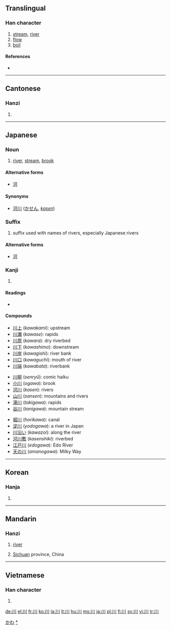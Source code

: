 {{see|巛}}
==Translingual==
{{Han stroke|[[Image:川-order.gif]]}}

===Han character===
{{Han char|rn=47|rad=巛|as=00|sn=3|four=2200<sub>0</sub>|canj=中中中 (LLL)}}

# [[stream]], [[river]]
# [[flow]]
# [[boil]]

====References====
* {{Han ref|kx=0323.230|dkj=08673|dj=0624.070|hdz=10032.020|uh=5DDD|ud=24029|bh=A474|bd=42100}}

----

==Cantonese==

===Hanzi===
{{yue-hanzi|jyut=[[cyun1]]|y=[[chyun1]]}}

# {{defn|Cantonese}}

----

==Japanese==

===Noun===
{{ja-noun|k|hira=かわ|rom=kawa}}

# [[river]], [[stream]], [[brook]]

====Alternative forms====
* [[河]]

====Synonyms====
* [[河川]] ([[かせん]], ''[[kasen]]'')

===Suffix===
{{ja-pos|k|suffix|hira=かわ|rom=kawa}}

{{ja-pos|k|suffix|hira=がわ|rom=gawa}}

# suffix used with names of rivers, especially Japanese rivers

====Alternative forms====
* [[河]]

===Kanji===
{{ja-kanji|grade=1|rs=巛00}}

# {{defn|Japanese}}

====Readings====
* {{ja-readings|on=[[せん]] (''sen'')|kun=[[かわ]] (''kawa'')|nanori=[[か]] (''ka''), [[こ]] (''ko''), [[さわ]] (''sawa'')}}

====Compounds====
{{top3}}
* [[川上]] (''kawakami''): upstream
* [[川瀬]] (''kawase''): rapids
* [[川原]] (''kawara''): dry riverbed
* [[川下]] (''kawashimo''): downstream
* [[川岸]] (''kawagishi''): river bank
* [[川口]] (''kawaguchi''): mouth of river
* [[川端]] (''kawabata''): riverbank
{{mid3}}
* [[川柳]] (''senryū''): comic haiku
* [[小川]] (''ogawa''): brook
* [[河川]] (''kasen''): rivers
* [[山川]] (''sansen''): mountains and rivers
* [[滝川]] (''takigawa''): rapids
* [[谷川]] (''tanigawa''): mountain stream
{{mid3}}
* [[堀川]] (''horikawa''): canal
* [[淀川]] (''yodogawa''): a river in Japan
* [[川沿い]] (''kawazoi''): along the river
* [[河川敷]] (''kasenshiki''): riverbed
* [[江戸川]] (''edogawa''): Edo River
* [[天の川]] (''amanogawa''): Milky Way
{{bottom3}}

[[Category:1000 Japanese basic words|かわ]]
[[Category:ja:Rivers|*]]

----

==Korean==

===Hanja===
{{ko-hanja|hangeul=천|eumhun=내|rv=cheon|mr=ch'ŏn}}

# {{defn|Korean}}

----

==Mandarin==

===Hanzi===
{{cmn-hanzi|pin=[[chuān]] ([[chuan1]]), [[wú]] ([[wu2]])|wg=ch'uan<sup>1</sup>, wu<sup>2</sup>}}

# [[river]]
# {{context|abbreviation}} [[Sichuan]] province, China

----

==Vietnamese==

===Han character===
{{vi-hantu|[[xuyên]]}}

# {{defn|Vietnamese}}

[[de:川]]
[[el:川]]
[[fr:川]]
[[ko:川]]
[[la:川]]
[[lt:川]]
[[hu:川]]
[[ms:川]]
[[ja:川]]
[[pl:川]]
[[fi:川]]
[[sv:川]]
[[vi:川]]
[[tr:川]]